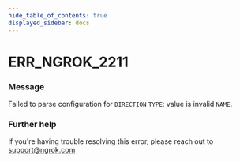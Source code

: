 ```yaml
---
hide_table_of_contents: true
displayed_sidebar: docs
---
```



# ERR_NGROK_2211

### Message

Failed to parse configuration for `DIRECTION` `TYPE`: value is invalid `NAME`.

<ErrorDetails error="err_ngrok_2211" />

### Further help

If you're having trouble resolving this error, please reach out to [support@ngrok.com](mailto:support@ngrok.com?subject=Help%20with%20ERR_NGROK_2211)
